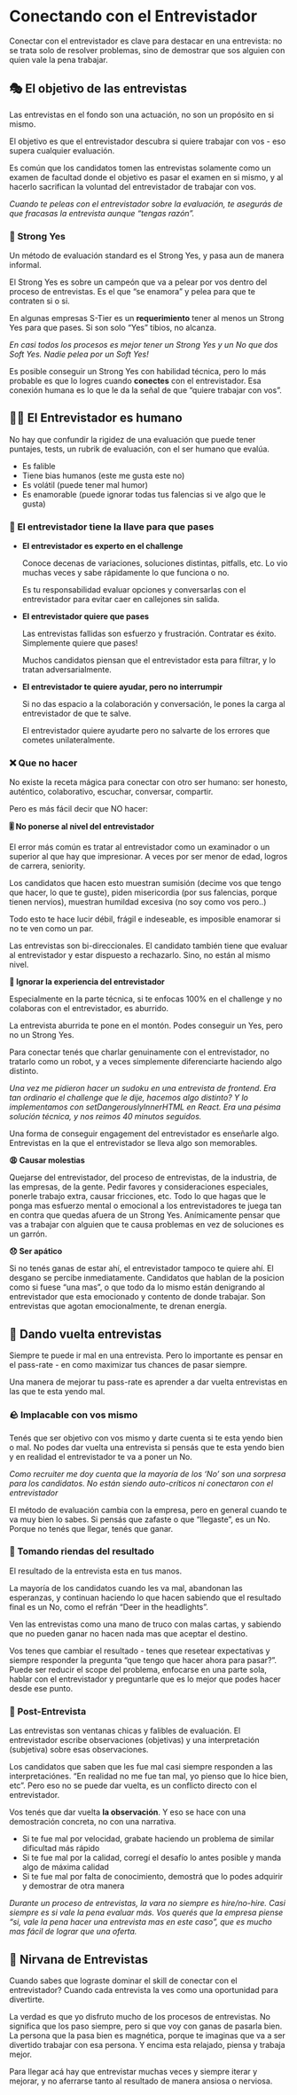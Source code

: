 

# Conectando con el Entrevistador

Conectar con el entrevistador es clave para destacar en una entrevista: no se trata solo de resolver problemas, sino de demostrar que sos alguien con quien vale la pena trabajar.

<IREmbed src="https://www.youtube.com/embed/tN4aEoGhP18?si=sYyeLowKiL87wFOn"/>

## 🎭 El objetivo de las entrevistas

Las entrevistas en el fondo son una actuación, no son un propósito en si mismo.

El objetivo es que el entrevistador descubra si quiere trabajar con vos - eso supera cualquier evaluación.

Es común que los candidatos tomen las entrevistas solamente como un examen de facultad donde el objetivo es pasar el examen en si mismo, y al hacerlo sacrifican la voluntad del entrevistador de trabajar con vos.

*Cuando te peleas con el entrevistador sobre la evaluación, te asegurás de que fracasas la entrevista aunque “tengas razón”.*

### 💪 Strong Yes

Un método de evaluación standard es el Strong Yes, y pasa aun de manera informal.

El Strong Yes es sobre un campeón que va a pelear por vos dentro del proceso de entrevistas. Es el que “se enamora” y pelea para que te contraten si o si.

En algunas empresas S-Tier es un **requerimiento** tener al menos un Strong Yes para que pases. Si son solo “Yes” tibios, no alcanza.

*En casi todos los procesos es mejor tener un Strong Yes y un No que dos Soft Yes. Nadie pelea por un Soft Yes!*

Es posible conseguir un Strong Yes con habilidad técnica, pero lo más probable es que lo logres cuando **conectes** con el entrevistador. Esa conexión humana es lo que le da la señal de que “quiere trabajar con vos”.

## 🚶‍♂️ El Entrevistador es humano

No hay que confundir la rigidez de una evaluación que puede tener puntajes, tests, un rubrik de evaluación, con el ser humano que evalúa.

- Es falible
- Tiene bias humanos (este me gusta este no)
- Es volátil (puede tener mal humor)
- Es enamorable (puede ignorar todas tus falencias si ve algo que le gusta)

### 🔑 El entrevistador tiene la llave para que pases

- **El entrevistador es experto en el challenge**

    Conoce decenas de variaciones, soluciones distintas, pitfalls, etc. Lo vio muchas veces y sabe rápidamente lo que funciona o no.

    Es tu responsabilidad evaluar opciones y conversarlas con el entrevistador para evitar caer en callejones sin salida.

- **El entrevistador quiere que pases**

    Las entrevistas fallidas son esfuerzo y frustración. Contratar es éxito. Simplemente quiere que pases!

    Muchos candidatos piensan que el entrevistador esta para filtrar, y lo tratan adversarialmente.

- **El entrevistador te quiere ayudar, pero no interrumpir**

    Si no das espacio a la colaboración y conversación, le pones la carga al entrevistador de que te salve.

    El entrevistador quiere ayudarte pero no salvarte de los errores que cometes unilateralmente.


### ❌ Que no hacer

No existe la receta mágica para conectar con otro ser humano: ser honesto, auténtico, colaborativo, escuchar, conversar, compartir.

Pero es más fácil decir que NO hacer:

**🎚️ No ponerse al nivel del entrevistador**

El error más común es tratar al entrevistador como un examinador o un superior al que hay que impresionar. A veces por ser menor de edad, logros de carrera, seniority.

Los candidatos que hacen esto muestran sumisión (decime vos que tengo que hacer, lo que te guste), piden misericordia (por sus falencias, porque tienen nervios), muestran humildad excesiva (no soy como vos pero..)

Todo esto te hace lucir débil, frágil e indeseable, es imposible enamorar si no te ven como un par.

Las entrevistas son bi-direccionales. El candidato también tiene que evaluar al entrevistador y estar dispuesto a rechazarlo. Sino, no están al mismo nivel.

**👀 Ignorar la experiencia del entrevistador**

Especialmente en la parte técnica, si te enfocas 100% en el challenge y no colaboras con el entrevistador, es aburrido.

La entrevista aburrida te pone en el montón. Podes conseguir un Yes, pero no un Strong Yes.

Para conectar tenés que charlar genuinamente con el entrevistador, no tratarlo como un robot, y a veces simplemente diferenciarte haciendo algo distinto.

*Una vez me pidieron hacer un sudoku en una entrevista de frontend. Era tan ordinario el challenge que le dije, hacemos algo distinto? Y lo implementamos con setDangerouslyInnerHTML en React. Era una pésima solución técnica, y nos reimos 40 minutos seguidos.*

Una forma de conseguir engagement del entrevistador es enseñarle algo. Entrevistas en la que el entrevistador se lleva algo son memorables.

**😩 Causar molestias**

Quejarse del entrevistador, del proceso de entrevistas, de la industria, de las empresas, de la gente. Pedir favores y consideraciones especiales, ponerle trabajo extra, causar fricciones, etc.
Todo lo que hagas que le ponga mas esfuerzo mental o emocional a los entrevistadores te juega tan en contra que quedas afuera de un Strong Yes. Anímicamente pensar que vas a trabajar con alguien que te causa problemas en vez de soluciones es un garrón.

**😞 Ser apático**

Si no tenés ganas de estar ahí, el entrevistador tampoco te quiere ahí. El desgano se percibe inmediatamente.
Candidatos que hablan de la posicion como si fuese “una mas”, o que todo da lo mismo están denigrando al entrevistador que esta emocionado y contento de donde trabajar. Son entrevistas que agotan emocionalmente, te drenan energía.

## 🥞 Dando vuelta entrevistas

Siempre te puede ir mal en una entrevista. Pero lo importante es pensar en el pass-rate - en como maximizar tus chances de pasar siempre.

Una manera de mejorar tu pass-rate es aprender a dar vuelta entrevistas en las que te esta yendo mal.

### 🪨 Implacable con vos mismo

Tenés que ser objetivo con vos mismo y darte cuenta si te esta yendo bien o mal. No podes dar vuelta una entrevista si pensás que te esta yendo bien y en realidad el entrevistador te va a poner un No.

*Como recruiter me doy cuenta que la mayoría de los ‘No’ son una sorpresa para los candidatos. No están siendo auto-críticos ni conectaron con el entrevistador*

El método de evaluación cambia con la empresa, pero en general cuando te va muy bien lo sabes. Si pensás que zafaste o que “llegaste”, es un No. Porque no tenés que llegar, tenés que ganar.

### 🥅 Tomando riendas del resultado

El resultado de la entrevista esta en tus manos.

La mayoría de los candidatos cuando les va mal, abandonan las esperanzas, y continuan haciendo lo que hacen sabiendo que el resultado final es un No, como el refrán “Deer in the headlights”.

Ven las entrevistas como una mano de truco con malas cartas, y sabiendo que no pueden ganar no hacen nada mas que aceptar el destino.

Vos tenes que cambiar el resultado - tenes que resetear expectativas y siempre responder la pregunta “que tengo que hacer ahora para pasar?”. Puede ser reducir el scope del problema, enfocarse en una parte sola, hablar con el entrevistador y preguntarle que es lo mejor que podes hacer desde ese punto.

### 🔅 Post-Entrevista

Las entrevistas son ventanas chicas y falibles de evaluación. El entrevistador escribe observaciones (objetivas) y una interpretación (subjetiva) sobre esas observaciones.

Los candidatos que saben que les fue mal casi siempre responden a las interpretaciónes. “En realidad no me fue tan mal, yo pienso que lo hice bien, etc”. Pero eso no se puede dar vuelta, es un conflicto directo con el entrevistador.

Vos tenés que dar vuelta **la observación**. Y eso se hace con una demostración concreta, no con una narrativa.

- Si te fue mal por velocidad, grabate haciendo un problema de similar dificultad más rápido
- Si te fue mal por la calidad, corregí el desafío lo antes posible y manda algo de máxima calidad
- Si te fue mal por falta de conocimiento, demostrá que lo podes adquirir y demostrar de otra manera

*Durante un proceso de entrevistas, la vara no siempre es hire/no-hire. Casi siempre es si vale la pena evaluar más. Vos querés que la empresa piense “si, vale la pena hacer una entrevista mas en este caso”, que es mucho mas fácil de lograr que una oferta.*

## 🧘 Nirvana de Entrevistas

Cuando sabes que lograste dominar el skill de conectar con el entrevistador? Cuando cada entrevista la ves como una oportunidad para divertirte.

La verdad es que yo disfruto mucho de los procesos de entrevistas. No significa que los paso siempre, pero si que voy con ganas de pasarla bien. La persona que la pasa bien es magnética, porque te imaginas que va a ser divertido trabajar con esa persona. Y encima esta relajado, piensa y trabaja mejor.

Para llegar acá hay que entrevistar muchas veces y siempre iterar y mejorar, y no aferrarse tanto al resultado de manera ansiosa o nerviosa.
